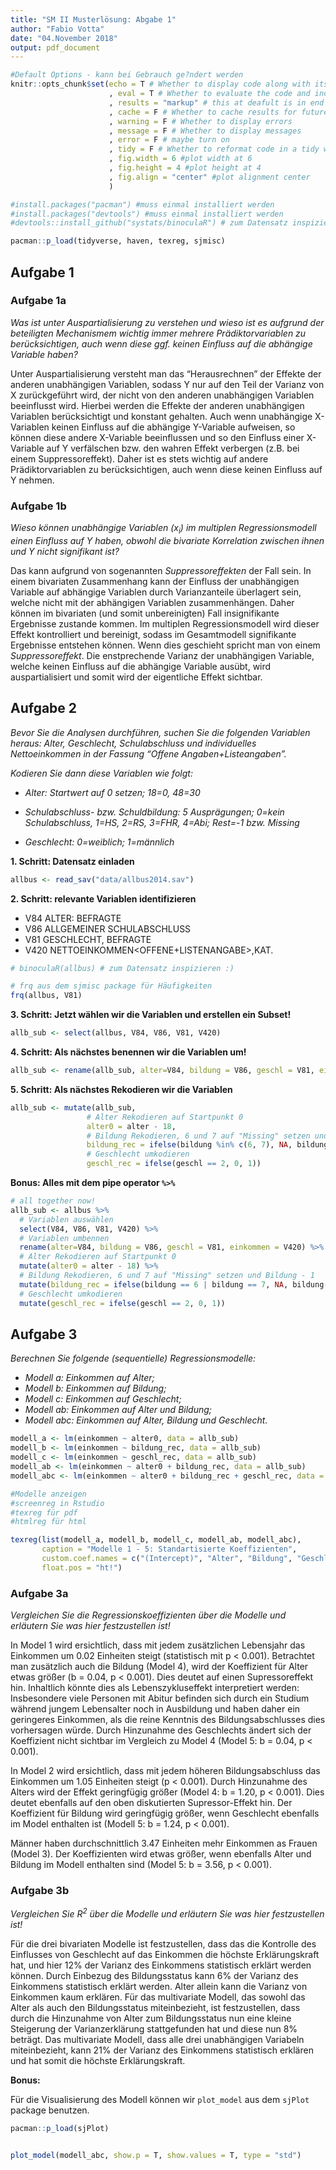 ```yaml
---
title: "SM II Musterlösung: Abgabe 1"
author: "Fabio Votta"
date: "04.November 2018"
output: pdf_document
---
```



```r
#Default Options - kann bei Gebrauch ge?ndert werden
knitr::opts_chunk$set(echo = T # Whether to display code along with its results
                      , eval = T # Whether to evaluate the code and include its results
                      , results = "markup" # this at deafult is in end much more efficient
                      , cache = F # Whether to cache results for future renders (efficient!)
                      , warning = F # Whether to display errors
                      , message = F # Whether to display messages
                      , error = F # maybe turn on
                      , tidy = F # Whether to reformat code in a tidy way when displaying it
                      , fig.width = 6 #plot width at 6
                      , fig.height = 4 #plot height at 4
                      , fig.align = "center" #plot alignment center
                      )
```

```r
#install.packages("pacman") #muss einmal installiert werden
#install.packages("devtools") #muss einmal installiert werden
#devtools::install_github("systats/binoculaR") # zum Datensatz inspizieren :)

pacman::p_load(tidyverse, haven, texreg, sjmisc)
```

## Aufgabe 1

### Aufgabe 1a

*Was ist unter Auspartialisierung zu verstehen und wieso ist es aufgrund der beteiligten Mechanismem wichtig immer mehrere Prädiktorvariablen zu berücksichtigen, auch wenn diese ggf. keinen Einfluss auf die abhängige Variable haben?*


Unter Auspartialisierung versteht man das "Herausrechnen" der Effekte der anderen unabhängigen Variablen, sodass Y nur auf den Teil der Varianz von X zurückgeführt wird, der nicht von den anderen unabhängigen Variablen beeinflusst wird. Hierbei werden die Effekte der anderen unabhängigen Variablen berücksichtigt und konstant gehalten. Auch wenn unabhängige X-Variablen keinen Einfluss auf die abhängige Y-Variable aufweisen, so können diese andere X-Variable beeinflussen und so den Einfluss einer X-Variable auf Y verfälschen bzw. den wahren Effekt verbergen (z.B. bei einem Suppressoreffekt). Daher ist es stets wichtig auf andere Prädiktorvariablen zu berücksichtigen, auch wenn diese keinen Einfluss auf Y nehmen.


### Aufgabe 1b

*Wieso können unabhängige Variablen ($x_i$) im multiplen Regressionsmodell einen Einfluss auf Y haben, obwohl die bivariate Korrelation zwischen ihnen und Y nicht signifikant ist?*

Das kann aufgrund von sogenannten *Suppressoreffekten* der Fall sein. In einem bivariaten Zusammenhang kann der Einfluss der unabhängigen Variable auf abhängige Variablen durch Varianzanteile überlagert sein, welche nicht mit der abhängigen Variablen zusammenhängen. Daher können im bivariaten (und somit unbereinigten) Fall insignifikante Ergebnisse zustande kommen. Im multiplen Regressionsmodell wird dieser Effekt kontrolliert und bereinigt, sodass im Gesamtmodell signifikante Ergebnisse entstehen können. Wenn dies geschieht spricht man von einem *Suppressoreffekt*. Die enstprechende Varianz der unabhängigen Variable, welche keinen Einfluss auf die abhängige Variable ausübt, wird auspartialisiert und somit wird der eigentliche Effekt sichtbar.

## Aufgabe 2

*Bevor Sie die Analysen durchführen, suchen Sie die folgenden Variablen heraus: Alter, Geschlecht, Schulabschluss und individuelles Nettoeinkommen in der Fassung "Offene Angaben+Listeangaben".*

*Kodieren Sie dann diese Variablen wie folgt:*

-	*Alter: Startwert auf 0 setzen; 18=0, 48=30*

-	*Schulabschluss- bzw. Schuldbildung: 5 Ausprägungen; 0=kein Schulabschluss, 1=HS, 2=RS, 3=FHR, 4=Abi; Rest=-1 bzw. Missing*

-	*Geschlecht: 0=weiblich; 1=männlich*


**1. Schritt: Datensatz einladen**

```r
allbus <- read_sav("data/allbus2014.sav") 
```

\newpage

**2. Schritt: relevante Variablen identifizieren**

+ V84	ALTER: BEFRAGTE<R>
+ V86	ALLGEMEINER SCHULABSCHLUSS
+ V81	GESCHLECHT, BEFRAGTE<R>
+ V420 NETTOEINKOMMEN<OFFENE+LISTENANGABE>,KAT.

```r
# binoculaR(allbus) # zum Datensatz inspizieren :)

# frq aus dem sjmisc package für Häufigkeiten
frq(allbus, V81)
```


**3. Schritt: Jetzt wählen wir die Variablen und erstellen ein Subset!**
```r
allb_sub <- select(allbus, V84, V86, V81, V420)

```



**4. Schritt: Als nächstes benennen wir die Variablen um!**
```r
allb_sub <- rename(allb_sub, alter=V84, bildung = V86, geschl = V81, einkommen = V420)

```

**5. Schritt: Als nächstes Rekodieren wir die Variablen**
```r
allb_sub <- mutate(allb_sub, 
                 # Alter Rekodieren auf Startpunkt 0
                 alter0 = alter - 18,
                 # Bildung Rekodieren, 6 und 7 auf "Missing" setzen und Bildung - 1
                 bildung_rec = ifelse(bildung %in% c(6, 7), NA, bildung - 1),
                 # Geschlecht umkodieren
                 geschl_rec = ifelse(geschl == 2, 0, 1))


```



**Bonus: Alles mit dem pipe operator `%>%`**

```r
# all together now!
allb_sub <- allbus %>% 
  # Variablen auswählen
  select(V84, V86, V81, V420) %>% 
  # Variablen umbennen
  rename(alter=V84, bildung = V86, geschl = V81, einkommen = V420) %>%
  # Alter Rekodieren auf Startpunkt 0
  mutate(alter0 = alter - 18) %>%
  # Bildung Rekodieren, 6 und 7 auf "Missing" setzen und Bildung - 1
  mutate(bildung_rec = ifelse(bildung == 6 | bildung == 7, NA, bildung-1)) %>%
  # Geschlecht umkodieren
  mutate(geschl_rec = ifelse(geschl == 2, 0, 1))
```

\newpage

## Aufgabe 3 

*Berechnen Sie folgende (sequentielle) Regressionsmodelle:*

-	*Modell a: Einkommen auf Alter;* 
-	*Modell b: Einkommen auf Bildung;*
-	*Modell c: Einkommen auf Geschlecht;*
-	*Modell ab: Einkommen auf Alter und Bildung;*
-	*Modell abc: Einkommen auf Alter, Bildung und Geschlecht.*

```r
modell_a <- lm(einkommen ~ alter0, data = allb_sub)
modell_b <- lm(einkommen ~ bildung_rec, data = allb_sub)
modell_c <- lm(einkommen ~ geschl_rec, data = allb_sub)
modell_ab <- lm(einkommen ~ alter0 + bildung_rec, data = allb_sub)
modell_abc <- lm(einkommen ~ alter0 + bildung_rec + geschl_rec, data = allb_sub)

#Modelle anzeigen
#screenreg in Rstudio
#texreg für pdf
#htmlreg für html

texreg(list(modell_a, modell_b, modell_c, modell_ab, modell_abc), 
       caption = "Modelle 1 - 5: Standartisierte Koeffizienten", 
       custom.coef.names = c("(Intercept)", "Alter", "Bildung", "Geschlecht (0/1)"),
       float.pos = "ht!")


```



### Aufgabe 3a 

*Vergleichen Sie die Regressionskoeffizienten über die Modelle und erläutern Sie was hier
festzustellen ist!*

In Model 1 wird ersichtlich, dass mit jedem zusätzlichen Lebensjahr das Einkommen um 0.02 Einheiten steigt (statistisch mit p < 0.001). Betrachtet man zusätzlich auch die Bildung (Model 4), wird der Koeffizient für Alter etwas größer (b = 0.04, p < 0.001). Dies deutet auf einen Supressoreffekt hin. Inhaltlich könnte dies als Lebenszykluseffekt interpretiert werden: Insbesondere viele Personen mit Abitur befinden sich durch ein Studium während jungem Lebensalter noch in Ausbildung und haben daher ein geringeres Einkommen, als die reine Kenntnis des Bildungsabschlusses dies vorhersagen würde. Durch Hinzunahme des Geschlechts ändert sich der Koeffizient nicht sichtbar im Vergleich zu Model 4 (Model 5: b = 0.04, p < 0.001). 

In Model 2 wird ersichtlich, dass mit jedem höheren Bildungsabschluss das Einkommen um 1.05 Einheiten steigt (p < 0.001). Durch Hinzunahme des Alters wird der Effekt geringfügig größer (Model 4: b = 1.20, p < 0.001). Dies deutet ebenfalls auf den oben diskutierten Supressor-Effekt hin. Der Koeffizient für Bildung wird geringfügig größer, wenn Geschlecht ebenfalls im Model enthalten ist (Modell 5: b = 1.24, p < 0.001). 

Männer haben durchschnittlich 3.47 Einheiten mehr Einkommen as Frauen (Model 3). Der Koeffizienten wird etwas größer, wenn ebenfalls Alter und Bildung im Modell enthalten sind (Model 5: b = 3.56, p < 0.001).



### Aufgabe 3b 

*Vergleichen Sie $R^2$ über die Modelle und erläutern Sie was hier festzustellen ist!*



Für die drei bivariaten Modelle ist festzustellen, dass das die Kontrolle des Einflusses von Geschlecht auf das Einkommen die höchste Erklärungskraft hat, und hier 12% der Varianz des Einkommens statistisch erklärt werden können. Durch Einbezug des Bildungsstatus kann 6% der Varianz des Einkommens statistisch erklärt werden. Alter allein kann die Varianz von Einkommen kaum erklären. Für das multivariate Modell, das sowohl das Alter als auch den Bildungsstatus miteinbezieht, ist festzustellen, dass durch die Hinzunahme von Alter zum Bildungsstatus nun eine kleine Steigerung der Varianzerklärung stattgefunden hat und diese nun 8% beträgt. Das multivariate Modell, dass alle drei unabhängigen Variabeln miteinbezieht, kann 21% der Varianz des Einkommens statistisch erklären und hat somit die höchste Erklärungskraft.




**Bonus:**

Für die Visualisierung des Modell können wir `plot_model` aus dem `sjPlot` package benutzen.

```r
pacman::p_load(sjPlot)


plot_model(modell_abc, show.p = T, show.values = T, type = "std")



```
